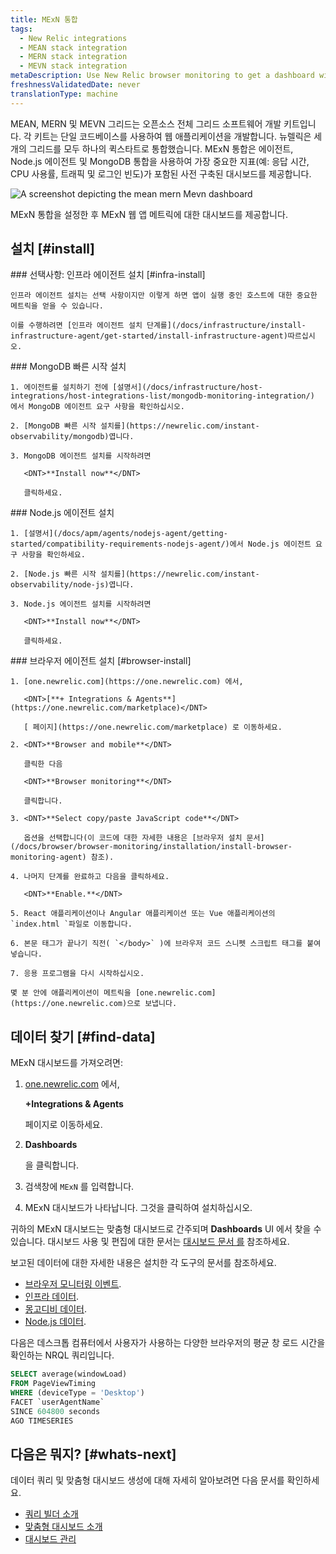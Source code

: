 ```yaml
---
title: MExN 통합
tags:
  - New Relic integrations
  - MEAN stack integration
  - MERN stack integration
  - MEVN stack integration
metaDescription: Use New Relic browser monitoring to get a dashboard with metrics from your MExN stack.
freshnessValidatedDate: never
translationType: machine
---
```



MEAN, MERN 및 MEVN 그리드는 오픈소스 전체 그리드 소프트웨어 개발 키트입니다. 각 키트는 단일 코드베이스를 사용하여 웹 애플리케이션을 개발합니다. 뉴렐릭은 세 개의 그리드를 모두 하나의 퀵스타트로 통합했습니다. MExN 통합은 <InlinePopover type="browser"/>에이전트, Node.js 에이전트 및 MongoDB 통합을 사용하여 가장 중요한 지표(예: 응답 시간, CPU 사용률, 트래픽 및 로그인 빈도)가 포함된 사전 구축된 대시보드를 제공합니다.

<img
  title="Mean Mern Mevn dashboard"
  alt="A screenshot depicting the mean mern Mevn dashboard"
  src={infrastructureMeanMernMevnIntegrationDashboard}
/>

<figcaption>
  MExN 통합을 설정한 후 MExN 웹 앱 메트릭에 대한 대시보드를 제공합니다.
</figcaption>

## 설치 [#install]

<Steps>
  <Step>
    ### 선택사항: 인프라 에이전트 설치 [#infra-install]

    인프라 에이전트 설치는 선택 사항이지만 이렇게 하면 앱이 실행 중인 호스트에 대한 중요한 메트릭을 얻을 수 있습니다.

    이를 수행하려면 [인프라 에이전트 설치 단계를](/docs/infrastructure/install-infrastructure-agent/get-started/install-infrastructure-agent)따르십시오.
  </Step>

  <Step>
    ### MongoDB 빠른 시작 설치

    1. 에이전트를 설치하기 전에 [설명서](/docs/infrastructure/host-integrations/host-integrations-list/mongodb-monitoring-integration/) 에서 MongoDB 에이전트 요구 사항을 확인하십시오.

    2. [MongoDB 빠른 시작 설치를](https://newrelic.com/instant-observability/mongodb)엽니다.

    3. MongoDB 에이전트 설치를 시작하려면

       <DNT>**Install now**</DNT>

       클릭하세요.
  </Step>

  <Step>
    ### Node.js 에이전트 설치

    1. [설명서](/docs/apm/agents/nodejs-agent/getting-started/compatibility-requirements-nodejs-agent/)에서 Node.js 에이전트 요구 사항을 확인하세요.

    2. [Node.js 빠른 시작 설치를](https://newrelic.com/instant-observability/node-js)엽니다.

    3. Node.js 에이전트 설치를 시작하려면

       <DNT>**Install now**</DNT>

       클릭하세요.
  </Step>

  <Step>
    ### 브라우저 에이전트 설치 [#browser-install]

    1. [one.newrelic.com](https://one.newrelic.com) 에서,

       <DNT>[**+ Integrations & Agents**](https://one.newrelic.com/marketplace)</DNT>

       [ 페이지](https://one.newrelic.com/marketplace) 로 이동하세요.

    2. <DNT>**Browser and mobile**</DNT>

       클릭한 다음

       <DNT>**Browser monitoring**</DNT>

       클릭합니다.

    3. <DNT>**Select copy/paste JavaScript code**</DNT>

       옵션을 선택합니다(이 코드에 대한 자세한 내용은 [브라우저 설치 문서](/docs/browser/browser-monitoring/installation/install-browser-monitoring-agent) 참조).

    4. 나머지 단계를 완료하고 다음을 클릭하세요.

       <DNT>**Enable.**</DNT>

    5. React 애플리케이션이나 Angular 애플리케이션 또는 Vue 애플리케이션의 `index.html `파일로 이동합니다.

    6. 본문 태그가 끝나기 직전( `</body>` )에 브라우저 코드 스니펫 스크립트 태그를 붙여넣습니다.

    7. 응용 프로그램을 다시 시작하십시오.

    몇 분 안에 애플리케이션이 메트릭을 [one.newrelic.com](https://one.newrelic.com)으로 보냅니다.
  </Step>
</Steps>

## 데이터 찾기 [#find-data]

MExN 대시보드를 가져오려면:

1. [one.newrelic.com](https://one.newrelic.com) 에서,

   <DNT>**+Integrations & Agents**</DNT>

   페이지로 이동하세요.

2. <DNT>**Dashboards**</DNT>

   을 클릭합니다.

3. 검색창에 `MExN` 를 입력합니다.

4. MExN 대시보드가 나타납니다. 그것을 클릭하여 설치하십시오.

귀하의 MExN 대시보드는 맞춤형 대시보드로 간주되며 <DNT>**Dashboards**</DNT> UI 에서 찾을 수 있습니다. 대시보드 사용 및 편집에 대한 문서는 [대시보드 문서 를](/docs/query-your-data/explore-query-data/dashboards/introduction-dashboards) 참조하세요.

보고된 데이터에 대한 자세한 내용은 설치한 각 도구의 문서를 참조하세요.

* [브라우저 모니터링 이벤트](/docs/data-apis/understand-data/event-data/events-reported-browser-monitoring).
* [인프라 데이터](/docs/infrastructure/manage-your-data/data-instrumentation/default-infrastructure-monitoring-data/#infrastructure-events).
* [몽고디비 데이터](/docs/infrastructure/host-integrations/host-integrations-list/mongodb/mongodb-monitoring-integration-new/#find-and-use/).
* [Node.js 데이터](/docs/apm/agents/nodejs-agent/getting-started/introduction-new-relic-nodejs/).

다음은 데스크톱 컴퓨터에서 사용자가 사용하는 다양한 브라우저의 평균 창 로드 시간을 확인하는 NRQL 쿼리입니다.

```sql
SELECT average(windowLoad) 
FROM PageViewTiming 
WHERE (deviceType = 'Desktop') 
FACET `userAgentName` 
SINCE 604800 seconds 
AGO TIMESERIES
```

## 다음은 뭐지? [#whats-next]

데이터 쿼리 및 맞춤형 대시보드 생성에 대해 자세히 알아보려면 다음 문서를 확인하세요.

* [쿼리 빌더 소개](/docs/query-your-data/explore-query-data/query-builder/introduction-query-builder)
* [맞춤형 대시보드 소개](/docs/query-your-data/explore-query-data/dashboards/introduction-dashboards)
* [대시보드 관리](/docs/query-your-data/explore-query-data/dashboards/manage-your-dashboard)